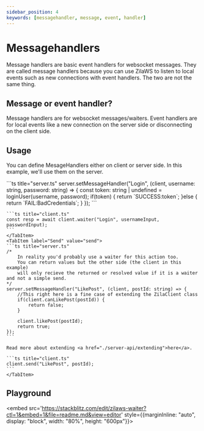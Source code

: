 ```yaml
---
sidebar_position: 4
keywords: [messagehandler, message, event, handler]
---
```


# Messagehandlers

Message handlers are basic event handlers for websocket messages.
They are called message handlers because you can use ZilaWS to listen to local events such as new connections with event handlers. The two are not the same thing.

## Message or event handler?

Message handlers are for websocket messages/waiters. Event handlers are for local events like a new connection on the server side or disconnecting on the client side.

## Usage

You can define MesageHandlers either on client or server side.
In this example, we'll use them on the server.


<Tabs>
    <TabItem label="Waiter" value="waiter">
    ```ts title="server.ts"
    server.setMessageHandler("Login", (client, username: string, password: string) => {
        const token: string | undefined = loginUser(username, password);
        if(token) {
            return `SUCCESS:token`;
        }else {
            return `FAIL:BadCredentials`;
        }
    });
    ```

    ```ts title="client.ts"
    const resp = await client.waiter("Login", usernameInput, passwordInput);
    ```
    </TabItem>
    <TabItem label="Send" value="send">
    ```ts title="server.ts"
    /*
        In reality you'd probably use a waiter for this action too.
        You can return values but the other side (the client in this example) 
        will only recieve the returned or resolved value if it is a waiter and not a simple send.
    */  
    server.setMessageHandler("LikePost", (client, postId: string) => {
        //This right here is a fine case of extending the ZilaClient class
        if(client.canLikePost(postId)) {
            return false;
        }

        client.likePost(postId);
        return true;
    });
    ```

    Read more about extending <a href="./server-api/extending">here</a>.

    ```ts title="client.ts"
    client.send("LikePost", postId);
    ```
    </TabItem>
</Tabs>


## Playground

<embed src='https://stackblitz.com/edit/zilaws-waiter?ctl=1&embed=1&file=readme.md&view=editor' style={{marginInline: "auto", display: "block", width: "80%", height: "600px"}}></embed>